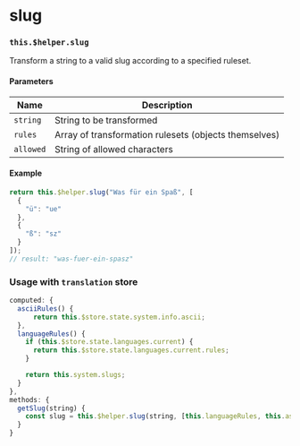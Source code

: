 
<Meta
  title="Internals | $helper / slug"
/>

# slug
### `this.$helper.slug`

Transform a string to a valid slug according to a specified ruleset.

#### Parameters

| Name  | Description
| ----  | ---- |
| `string` | String to be transformed |
| `rules` | Array of transformation rulesets (objects themselves) |
| `allowed` | String of allowed characters |

#### Example

```js
return this.$helper.slug("Was für ein Spaß", [
  {
    "ü": "ue"
  },
  {
    "ß": "sz"
  }
]);
// result: "was-fuer-ein-spasz"
```

### Usage with `translation` store

```js
computed: {
  asciiRules() {
      return this.$store.state.system.info.ascii;
  },
  languageRules() {
    if (this.$store.state.languages.current) {
      return this.$store.state.languages.current.rules;
    }

    return this.system.slugs;
  }
},
methods: {
  getSlug(string) {
    const slug = this.$helper.slug(string, [this.languageRules, this.asciiRules]);
  }
}
```
